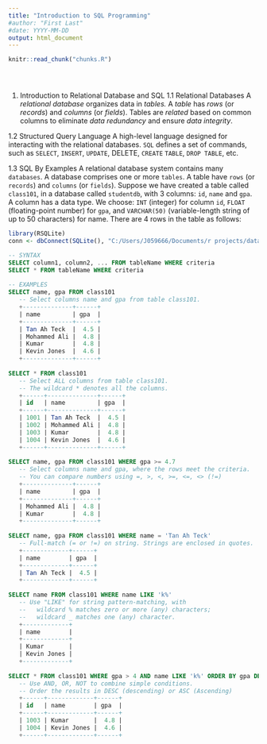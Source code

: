 ```yaml
---
title: "Introduction to SQL Programming"
#author: "First Last"
#date: YYYY-MM-DD
output: html_document
---
```


<!-- The file analysis/chunks.R contains chunks that define default settings
shared across the workflowr files. -->
```r
knitr::read_chunk("chunks.R")
```

<!-- Update knitr chunk options -->
```r
```

<!-- Insert the date the file was last updated -->
```r
```

<!-- Insert the code version (Git commit SHA1) if Git repository exists and R
 package git2r is installed -->
```r
```
1. Introduction to Relational Database and SQL
  1.1 Relational Databases
  A *relational database* organizes data in *tables.* A *table* has *rows* (or *records*) and *columns* (or *fields*). Tables are *related* based on common columns to eliminate *data redundancy* and ensure *data integrity*.
  
  1.2 Structured Query Language
  A high-level language designed for interacting with the relational databases. `SQL` defines a set of commands, such as `SELECT`, `INSERT`, `UPDATE`, DELETE, `CREATE` `TABLE`, `DROP TABLE`, etc.
  
  1.3  SQL By Examples
  A relational database system contains many `databases`. A database comprises one or more `tables`. A table have `rows` (or `records`) and `columns` (or `fields`).
Suppose we have created a table called `class101`, in a database called `studentdb`, with 3 columns: `id`, `name` and `gpa`. A column has a data type. We choose: `INT` (integer) for column `id`, `FLOAT` (floating-point number) for `gpa`, and `VARCHAR(50)` (variable-length string of up to 50 characters) for name. There are 4 rows in the table as follows:
```r
library(RSQLite)
conn <- dbConnect(SQLite(), "C:/Users/J059666/Documents/r projects/data/database.sqlite")
```



```sql

-- SYNTAX
SELECT column1, column2, ... FROM tableName WHERE criteria
SELECT * FROM tableName WHERE criteria
 
-- EXAMPLES
SELECT name, gpa FROM class101
   -- Select columns name and gpa from table class101.
   +--------------+------+
   | name         | gpa  |
   +--------------+------+
   | Tan Ah Teck  |  4.5 |
   | Mohammed Ali |  4.8 |
   | Kumar        |  4.8 |
   | Kevin Jones  |  4.6 |
   +--------------+------+
 
SELECT * FROM class101
   -- Select ALL columns from table class101.
   -- The wildcard * denotes all the columns.
   +------+--------------+------+
   | id   | name         | gpa  |
   +------+--------------+------+
   | 1001 | Tan Ah Teck  |  4.5 |
   | 1002 | Mohammed Ali |  4.8 |
   | 1003 | Kumar        |  4.8 |
   | 1004 | Kevin Jones  |  4.6 |
   +------+--------------+------+
 
SELECT name, gpa FROM class101 WHERE gpa >= 4.7
   -- Select columns name and gpa, where the rows meet the criteria.
   -- You can compare numbers using =, >, <, >=, <=, <> (!=)
   +--------------+------+
   | name         | gpa  |
   +--------------+------+
   | Mohammed Ali |  4.8 |
   | Kumar        |  4.8 |
   +--------------+------+
    
SELECT name, gpa FROM class101 WHERE name = 'Tan Ah Teck'
   -- Full-match (= or !=) on string. Strings are enclosed in quotes.
   +-------------+------+
   | name        | gpa  |
   +-------------+------+
   | Tan Ah Teck |  4.5 |
   +-------------+------+
 
SELECT name FROM class101 WHERE name LIKE 'k%'
   -- Use "LIKE" for string pattern-matching, with
   --   wildcard % matches zero or more (any) characters;
   --   wildcard _ matches one (any) character.
   +-------------+
   | name        |
   +-------------+
   | Kumar       |
   | Kevin Jones |
   +-------------+
 
SELECT * FROM class101 WHERE gpa > 4 AND name LIKE 'k%' ORDER BY gpa DESC, name ASC
   -- Use AND, OR, NOT to combine simple conditions.
   -- Order the results in DESC (descending) or ASC (Ascending)
   +------+-------------+------+
   | id   | name        | gpa  |
   +------+-------------+------+
   | 1003 | Kumar       |  4.8 |
   | 1004 | Kevin Jones |  4.6 |
   +------+-------------+------+

```



<!-- Insert the session information into the document -->
```r
```
